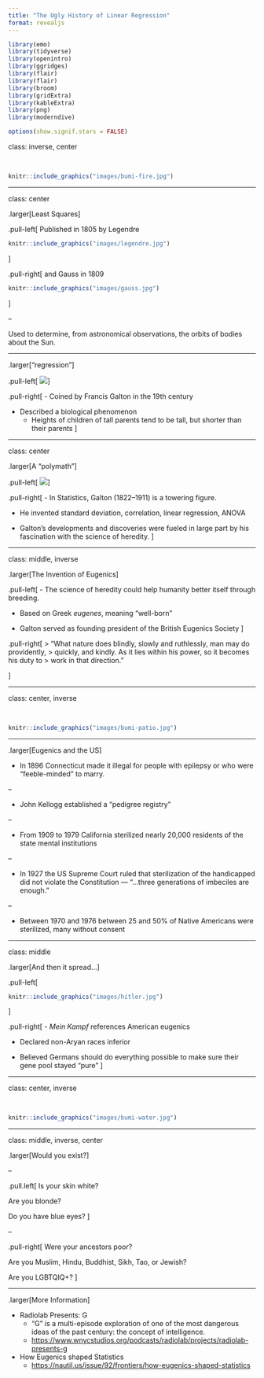 ```yaml
---
title: "The Ugly History of Linear Regression"
format: revealjs
---
```


```r
library(emo)
library(tidyverse)
library(openintro)
library(ggridges)
library(flair)
library(flair)
library(broom)
library(gridExtra)
library(kableExtra)
library(png)
library(moderndive)

options(show.signif.stars = FALSE)
```

class: inverse, center

</br>

```r
knitr::include_graphics("images/bumi-fire.jpg")
```

------------------------------------------------------------------------

class: center

.larger\[Least Squares\]

.pull-left\[ Published in 1805 by Legendre

```r
knitr::include_graphics("images/legendre.jpg")
```

\]

.pull-right\[ and Gauss in 1809

```r
knitr::include_graphics("images/gauss.jpg")
```

\]

--

Used to determine, from astronomical observations, the orbits of bodies about the Sun.

<!-- Mostly comets, but also later the then newly discovered minor planets. -->

------------------------------------------------------------------------

.larger\["regression"\]

.pull-left\[ ![](images/galton.png)\]

.pull-right\[ - Coined by Francis Galton in the 19th century

-   Described a biological phenomenon
    -   Heights of children of tall parents tend to be tall, but shorter than their parents \]

<!-- A phenomenon also known as regression toward the mean. -->

------------------------------------------------------------------------

class: center

.larger\[A "polymath"\]

.pull-left\[ ![](images/correlation.jpg)\]

.pull-right\[ - In Statistics, Galton (1822--1911) is a towering figure.

-   He invented standard deviation, correlation, linear regression, ANOVA

-   Galton's developments and discoveries were fueled in large part by his fascination with the science of heredity. \]

<!-- Galton was wrestling with the unanswered question of how different traits stayed stable in a population over generations, building on the work of his cousin Charles Darwin, who had published On the Origin of Species in 1859. -->

------------------------------------------------------------------------

class: middle, inverse

.larger\[The Invention of Eugenics\]

.pull-left\[ - The science of heredity could help humanity better itself through breeding.

-   Based on Greek *eugenes*, meaning "well-born"

-   Galton served as founding president of the British Eugenics Society \]

.pull-right\[ \> "What nature does blindly, slowly and ruthlessly, man may do providently, \> quickly, and kindly. As it lies within his power, so it becomes his duty to \> work in that direction."

\]

------------------------------------------------------------------------

class: center, inverse

</br>

```r
knitr::include_graphics("images/bumi-patio.jpg")
```

------------------------------------------------------------------------

.larger\[Eugenics and the US\]

-   In 1896 Connecticut made it illegal for people with epilepsy or who were "feeble-minded" to marry.

--

-   John Kellogg established a "pedigree registry"

--

-   From 1909 to 1979 California sterilized nearly 20,000 residents of the state mental institutions

--

-   In 1927 the US Supreme Court ruled that sterilization of the handicapped did not violate the Constitution --- "...three generations of imbeciles are enough."

--

-   Between 1970 and 1976 between 25 and 50% of Native Americans were sterilized, many without consent

------------------------------------------------------------------------

class: middle

.larger\[And then it spread...\]

.pull-left\[

```r
knitr::include_graphics("images/hitler.jpg")
```

\]

.pull-right\[ - *Mein Kampf* references American eugenics

-   Declared non-Aryan races inferior

-   Believed Germans should do everything possible to make sure their gene pool stayed "pure" \]

------------------------------------------------------------------------

class: center, inverse

</br>

```r
knitr::include_graphics("images/bumi-water.jpg")
```

------------------------------------------------------------------------

class: middle, inverse, center

.larger\[Would you exist?\]

--

.pull.left\[ Is your skin white?

Are you blonde?

Do you have blue eyes? \]

--

.pull-right\[ Were your ancestors poor?

Are you Muslim, Hindu, Buddhist, Sikh, Tao, or Jewish?

Are you LGBTQIQ+? \]

------------------------------------------------------------------------

.larger\[More Information\]

-   Radiolab Presents: G
    -   "G" is a multi-episode exploration of one of the most dangerous ideas of the past century: the concept of intelligence.
    -   <https://www.wnycstudios.org/podcasts/radiolab/projects/radiolab-presents-g>
-   How Eugenics shaped Statistics
    -   <https://nautil.us/issue/92/frontiers/how-eugenics-shaped-statistics>
